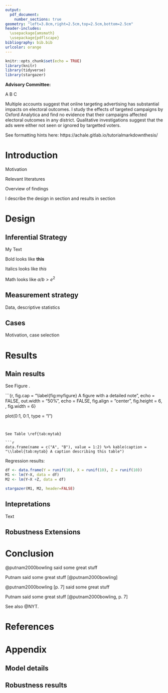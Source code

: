 ```yaml
---
output: 
  pdf_document:
    number_sections: true
geometry: "left=3.8cm,right=2.5cm,top=2.5cm,bottom=2.5cm"
header-includes:
  \usepackage{amsmath}
  \usepackage{pdflscape}
bibliography: bib.bib
urlcolor: orange
---
```


```r
knitr::opts_chunk$set(echo = TRUE)
library(knitr)
library(tidyverse)
library(stargazer)
```


\pagenumbering{roman}     

\newpage                  <!-- new page -->

\begin{center}        

\Huge{\sc A Great Thesis} % <!-- make large text -->

\bigskip                % <!-- blank lines -->
\bigskip
\bigskip

\large{Soren Duggan}

\bigskip
\bigskip
\bigskip
\bigskip
\bigskip

Thesis submitted to the Faculty of the Department of Political Science of Columbia University in the City of New York in partial fulfillment of the requirements for the
honors undergraduate program. 

\bigskip
\bigskip
\bigskip
1 April  2021

\end{center}              
\bigskip
\bigskip
\bigskip
\bigskip

**Advisory Committee:**

A
B
C


\newpage 

\begin{center}

\large{Abstract}

\end{center}

\bigskip

Multiple accounts suggest that online targeting advertising has substantial impacts on electoral outcomes. I study the effects of targeted campaigns by Oxford Analytica and find no evidence that their campaigns affected electoral outcomes in any district. Qualitative investigations suggest that the ads were either not seen or ignored by targetted voters.       

See formatting hints here: https://achale.gitlab.io/tutorialmarkdownthesis/


\newpage 

\tableofcontents


\newpage

\pagenumbering{arabic} 

# Introduction

Motivation

Relevant literatures

Overview of findings


I describe the design in section   \ref{design} and results in section \ref{results}

\newpage

# Design {#design}

## Inferential Strategy

My Text

Bold looks like **this**

Italics looks like *this*

Math looks like $a/b > e^2$

## Measurement strategy

Data, descriptive statistics

## Cases

Motivation, case selection

\newpage

# Results {#results}

## Main results 

See Figure \ref{fig:myfigure}.

```{r, fig.cap = "\\label{fig:myfigure} A figure with a detailed  note", echo = FALSE, out.width = "50%", echo = FALSE, fig.align = "center", fig.height = 6, , fig.width = 6}

plot(0:1, 0:1, type = "l")

```


See Table \ref{tab:mytab}

```r

data.frame(name = c("A", "B"), value = 1:2) %>% kable(caption = "\\label{tab:mytab} A caption describing this table")

```


Regression results:

```r

df <- data.frame(Y = runif(10), X = runif(10), Z = runif(10)) 
M1 <- lm(Y~X, data = df)
M2 <- lm(Y~X +Z, data = df)

stargazer(M1, M2, header=FALSE)

```


## Intepretations

Text


## Robustness Extensions

\newpage

# Conclusion 

@putnam2000bowling said some great stuff

Putnam said some great stuff [@putnam2000bowling]

@putnam2000bowling [p. 7] said some great stuff

Putnam said some great stuff [@putnam2000bowling, p. 7]

See also @NYT.


\newpage

# References{-}
<div id="refs"></div>

\renewcommand{\thesection}{\Alph{section}}
\setcounter{section}{1}

\newpage
# Appendix{-}
## Model details {#app:model}
## Robustness results {#app:robust}

